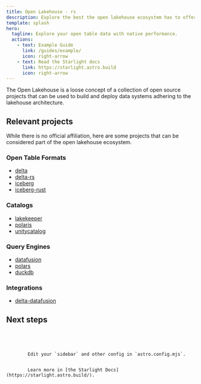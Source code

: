 ```yaml
---
title: Open Lakehouse - rs
description: Explore the best the open lakehouse ecosystem has to offer
template: splash
hero:
  tagline: Explore your open table data with native performance.
  actions:
    - text: Example Guide
      link: /guides/example/
      icon: right-arrow
    - text: Read the Starlight docs
      link: https://starlight.astro.build
      icon: right-arrow
---
```



The Open Lakehouse is a loose concept of a collection of open source projects that can be used
to build and deploy data systems adhering to the lakehouse architecture.

## Relevant projects

While there is no official affiliation, here are some projects that can be considered part of the
open lakehouse ecosystem.

### Open Table Formats

- [delta](https://github.com/delta-io/delta)
- [delta-rs](https://github.com/delta-io/delta-rs)
- [iceberg](https://github.com/apache/iceberg)
- [iceberg-rust](https://github.com/apache/iceberg-rust)

### Catalogs

- [lakekeeper](https://github.com/lakekeeper/lakekeeper)
- [polaris](https://github.com/apache/polaris)
- [unitycatalog](https://github.com/unitycatalog/unitycatalog)

### Query Engines

- [datafusion](https://github.com/apache/arrow-datafusion)
- [polars](https://github.com/pola-rs/polars)
- [duckdb](https://github.com/duckdb/duckdb)

### Integrations

- [delta-datafusion](https://github.com/delta-incubator/deltalake-datafusion)

## Next steps

<Code code={importedCode} lang="python" title="client.py" />

<CardGrid stagger>
	<Card title="Configure your site" icon="setting">
		Edit your `sidebar` and other config in `astro.config.mjs`.
	</Card>
	<Card title="Read the docs" icon="open-book">
		Learn more in [the Starlight Docs](https://starlight.astro.build/).
	</Card>
</CardGrid>
